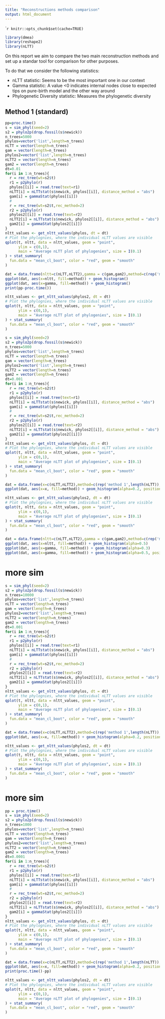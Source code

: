 ```yaml
---
title: "Reconstructions methods comparison"
output: html_document
---
```



````r
knitr::opts_chunk$set(cache=TRUE)
```

```r
library(dmea)
library(reshape2)
library(nLTT)
```

On this report we aim to compare the two main reconstruction methods and set up a standar tool for comparison for other purposes. 

To do that we consider the following statistics:

* nLTT statistic: Seems to be the most important one in our context
* Gamma statistic: A value <0 indicates internal nodes close to expected tips on pure-birth model and the other way around
* Phylogenetic Diversity statistic: Measures the phylogenetic diversity

## Method 1 (standard)

```r
pp=proc.time()
s = sim_phyl(seed=2)
s2 = phylo2p(drop.fossil(s$newick))
n_trees=5000
phylos=vector('list',length=n_trees)
nLTT = vector(length=n_trees)
gam = vector(length=n_trees)
phylos2=vector('list',length=n_trees)
nLTT2 = vector(length=n_trees)
gam2 = vector(length=n_trees)
dt=0.01
for(i in 1:n_trees){
  r = rec_tree(wt=s2$t)
  r1 = p2phylo(r)
  phylos[[i]] = read.tree(text=r1)
  nLTT[i] = nLTTstat(s$newick, phylos[[i]], distance_method = "abs")
  gam[i] = gammaStat(phylos[[i]])
  #
  r = rec_tree(wt=s2$t,rec_method=2)
  r2 = p2phylo(r)
  phylos2[[i]] = read.tree(text=r2)
  nLTT2[i] = nLTTstat(s$newick, phylos2[[i]], distance_method = "abs")
  gam2[i] = gammaStat(phylos2[[i]])
}
nltt_values <- get_nltt_values(phylos, dt = dt)
# Plot the phylognies, where the individual nLTT values are visible
qplot(t, nltt, data = nltt_values, geom = "point",
      ylim = c(0,1),
      main = "Average nLTT plot of phylogenies", size = I(0.1)
) + stat_summary(
  fun.data = "mean_cl_boot", color = "red", geom = "smooth"
)

dat = data.frame(nltt=c(nLTT,nLTT2),gamma = c(gam,gam2),method=c(rep('method 1',length(nLTT)),rep('method 2',length(nLTT))))
ggplot(dat, aes(x=nltt, fill=method)) + geom_histogram()
ggplot(dat, aes(x=gamma, fill=method)) + geom_histogram()
print(pp-proc.time())
```

```r
nltt_values <- get_nltt_values(phylos2, dt = dt)
# Plot the phylognies, where the individual nLTT values are visible
qplot(t, nltt, data = nltt_values, geom = "point",
      ylim = c(0,1),
      main = "Average nLTT plot of phylogenies", size = I(0.1)
) + stat_summary(
  fun.data = "mean_cl_boot", color = "red", geom = "smooth"
)
```



```r
s = sim_phyl(seed=2)
s2 = phylo2p(drop.fossil(s$newick))
n_trees=5000
phylos=vector('list',length=n_trees)
nLTT = vector(length=n_trees)
gam = vector(length=n_trees)
phylos2=vector('list',length=n_trees)
nLTT2 = vector(length=n_trees)
gam2 = vector(length=n_trees)
dt=0.001
for(i in 1:n_trees){
  r = rec_tree(wt=s2$t)
  r1 = p2phylo(r)
  phylos[[i]] = read.tree(text=r1)
  nLTT[i] = nLTTstat(s$newick, phylos[[i]], distance_method = "abs")
  gam[i] = gammaStat(phylos[[i]])
  #
  r = rec_tree(wt=s2$t,rec_method=2)
  r2 = p2phylo(r)
  phylos2[[i]] = read.tree(text=r2)
  nLTT2[i] = nLTTstat(s$newick, phylos2[[i]], distance_method = "abs")
  gam2[i] = gammaStat(phylos2[[i]])
}
nltt_values <- get_nltt_values(phylos, dt = dt)
# Plot the phylognies, where the individual nLTT values are visible
qplot(t, nltt, data = nltt_values, geom = "point",
      ylim = c(0,1),
      main = "Average nLTT plot of phylogenies", size = I(0.1)
) + stat_summary(
  fun.data = "mean_cl_boot", color = "red", geom = "smooth"
)

dat = data.frame(x=c(nLTT,nLTT2),method=c(rep('method 1',length(nLTT)),rep('method 2',length(nLTT))))
ggplot(dat, aes(x=x, fill=method)) + geom_histogram(alpha=0.2, position="identity")

```

```r
nltt_values <- get_nltt_values(phylos2, dt = dt)
# Plot the phylognies, where the individual nLTT values are visible
qplot(t, nltt, data = nltt_values, geom = "point",
      ylim = c(0,1),
      main = "Average nLTT plot of phylogenies", size = I(0.1)
) + stat_summary(
  fun.data = "mean_cl_boot", color = "red", geom = "smooth"
)
```

```r
dat = data.frame(nltt=c(nLTT,nLTT2),gamma = c(gam,gam2),method=c(rep('method 1',length(nLTT)),rep('method 2',length(nLTT))))
ggplot(dat, aes(x=nltt, fill=method)) + geom_histogram(alpha=0.5)
ggplot(dat, aes(x=gamma, fill=method)) + geom_histogram(alpha=0.3)
ggplot(dat, aes(x=gamma, fill=method)) + geom_histogram(alpha=0.5, position='identity')
```

# more sim
```r
s = sim_phyl(seed=2)
s2 = phylo2p(drop.fossil(s$newick))
n_trees=10000
phylos=vector('list',length=n_trees)
nLTT = vector(length=n_trees)
gam = vector(length=n_trees)
phylos2=vector('list',length=n_trees)
nLTT2 = vector(length=n_trees)
gam2 = vector(length=n_trees)
dt=0.001
for(i in 1:n_trees){
  r = rec_tree(wt=s2$t)
  r1 = p2phylo(r)
  phylos[[i]] = read.tree(text=r1)
  nLTT[i] = nLTTstat(s$newick, phylos[[i]], distance_method = "abs")
  gam[i] = gammaStat(phylos[[i]])
  #
  r = rec_tree(wt=s2$t,rec_method=2)
  r2 = p2phylo(r)
  phylos2[[i]] = read.tree(text=r2)
  nLTT2[i] = nLTTstat(s$newick, phylos2[[i]], distance_method = "abs")
  gam2[i] = gammaStat(phylos2[[i]])
}
nltt_values <- get_nltt_values(phylos, dt = dt)
# Plot the phylognies, where the individual nLTT values are visible
qplot(t, nltt, data = nltt_values, geom = "point",
      ylim = c(0,1),
      main = "Average nLTT plot of phylogenies", size = I(0.1)
) + stat_summary(
  fun.data = "mean_cl_boot", color = "red", geom = "smooth"
)

dat = data.frame(x=c(nLTT,nLTT2),method=c(rep('method 1',length(nLTT)),rep('method 2',length(nLTT))))
ggplot(dat, aes(x=x, fill=method)) + geom_histogram(alpha=0.2, position="identity")

```


```r
nltt_values <- get_nltt_values(phylos2, dt = dt)
# Plot the phylognies, where the individual nLTT values are visible
qplot(t, nltt, data = nltt_values, geom = "point",
      ylim = c(0,1),
      main = "Average nLTT plot of phylogenies", size = I(0.1)
) + stat_summary(
  fun.data = "mean_cl_boot", color = "red", geom = "smooth"
)
```

# more sim
```r
pp = proc.time()
s = sim_phyl(seed=2)
s2 = phylo2p(drop.fossil(s$newick))
n_trees=1000
phylos=vector('list',length=n_trees)
nLTT = vector(length=n_trees)
gam = vector(length=n_trees)
phylos2=vector('list',length=n_trees)
nLTT2 = vector(length=n_trees)
gam2 = vector(length=n_trees)
dt=0.0001
for(i in 1:n_trees){
  r = rec_tree(wt=s2$t)
  r1 = p2phylo(r)
  phylos[[i]] = read.tree(text=r1)
  nLTT[i] = nLTTstat(s$newick, phylos[[i]], distance_method = "abs")
  gam[i] = gammaStat(phylos[[i]])
  #
  r = rec_tree(wt=s2$t,rec_method=2)
  r2 = p2phylo(r)
  phylos2[[i]] = read.tree(text=r2)
  nLTT2[i] = nLTTstat(s$newick, phylos2[[i]], distance_method = "abs")
  gam2[i] = gammaStat(phylos2[[i]])
}
nltt_values <- get_nltt_values(phylos, dt = dt)
# Plot the phylognies, where the individual nLTT values are visible
qplot(t, nltt, data = nltt_values, geom = "point",
      ylim = c(0,1),
      main = "Average nLTT plot of phylogenies", size = I(0.1)
) + stat_summary(
  fun.data = "mean_cl_boot", color = "red", geom = "smooth"
)

dat = data.frame(x=c(nLTT,nLTT2),method=c(rep('method 1',length(nLTT)),rep('method 2',length(nLTT))))
ggplot(dat, aes(x=x, fill=method)) + geom_histogram(alpha=0.2, position="identity")
print(proc.time()-pp)
```

```r
nltt_values <- get_nltt_values(phylos2, dt = dt)
# Plot the phylognies, where the individual nLTT values are visible
qplot(t, nltt, data = nltt_values, geom = "point",
      ylim = c(0,1),
      main = "Average nLTT plot of phylogenies", size = I(0.1)
) + stat_summary(
  fun.data = "mean_cl_boot", color = "red", geom = "smooth"
)
```

